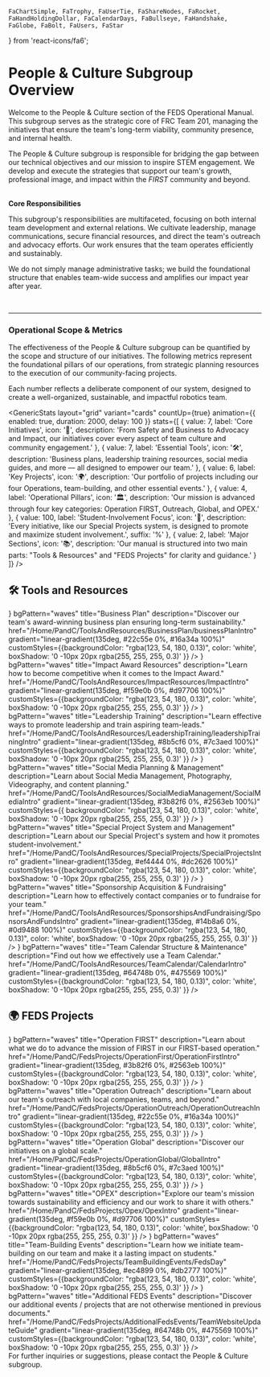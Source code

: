     FaChartSimple, FaTrophy, FaUserTie, FaShareNodes, FaRocket, 
    FaHandHoldingDollar, FaCalendarDays, FaBullseye, FaHandshake, 
    FaGlobe, FaBolt, FaUsers, FaStar 
} from 'react-icons/fa6';




<GenericHero 
  title="People & Culture"
  backgroundType='pattern'
  height="sm"
  subtitle="Fostering Team Sustainability and Driving Community Impact"
  variant="gradient"
  size="large"
  textAlign='center'
/>

<div style={{ maxWidth: '1200px', margin: '0 auto', padding: '0 20px' }}>

# People & Culture Subgroup Overview

Welcome to the People & Culture section of the FEDS Operational Manual. This subgroup serves as the strategic core of FRC Team 201, managing the initiatives that ensure the team's long-term viability, community presence, and internal health.

The People & Culture subgroup is responsible for bridging the gap between our technical objectives and our mission to inspire STEM engagement. We develop and execute the strategies that support our team's growth, professional image, and impact within the *FIRST* community and beyond.

<br />
<strong>Core Responsibilities</strong> 

<p>This subgroup's responsibilities are multifaceted, focusing on both internal team development and external relations. We cultivate leadership, manage communications, secure financial resources, and direct the team's outreach and advocacy efforts. Our work ensures that the team operates efficiently and sustainably.</p>

We do not simply manage administrative tasks; we build the foundational structure that enables team-wide success and amplifies our impact year after year.

<br />

---
### Operational Scope & Metrics

The effectiveness of the People & Culture subgroup can be quantified by the scope and structure of our initiatives. The following metrics represent the foundational pillars of our operations, from strategic planning resources to the execution of our community-facing projects.

Each number reflects a deliberate component of our system, designed to create a well-organized, sustainable, and impactful robotics team.

<GenericStats
  layout="grid"
  variant="cards"
  countUp={true}
  animation={{ enabled: true, duration: 2000, delay: 100 }}
 stats={[
  {
    value: 7,
    label: 'Core Initiatives',
    icon: '🎯',
    description: 'From Safety and Business to Advocacy and Impact, our initiatives cover every aspect of team culture and community engagement.'
  },
  {
    value: 7,
    label: 'Essential Tools',
    icon: '🛠️',
    description: 'Business plans, leadership training resources, social media guides, and more — all designed to empower our team.'
  },
  {
    value: 6,
    label: 'Key Projects',
    icon: '🌍',
    description: 'Our portfolio of projects including our four Operations, team-building, and other essential events.'
  },
  {
    value: 4,
    label: 'Operational Pillars',
    icon: '🏛️',
    description: 'Our mission is advanced through four key categories: Operation FIRST, Outreach, Global, and OPEX.'
  },
  {
    value: 100,
    label: 'Student-Involvement Focus',
    icon: '🤝',
    description: 'Every initiative, like our Special Projects system, is designed to promote and maximize student involvement.',
    suffix: '%'
  },
  {
    value: 2,
    label: 'Major Sections',
    icon: '📚',
    description: 'Our manual is structured into two main parts: "Tools & Resources" and "FEDS Projects" for clarity and guidance.'
  }
]}
/>

## 🛠️ Tools and Resources

<div style={{
  display: 'grid',
  gridTemplateColumns: 'repeat(auto-fit, minmax(min(300px, 100%), 1fr))',
  gap: 'clamp(16px, 4vw, 32px)',
  margin: 'clamp(30px, 8vw, 60px) 0',
  padding: '0 clamp(16px, 4vw, 0px)'
}}>
  <ModernCard
    icon={<FaChartSimple />}
    bgPattern="waves"
    title="Business Plan"
    description="Discover our team's award-winning business plan ensuring long-term sustainability."
    href="/Home/PandC/ToolsAndResources/BusinessPlan/businessPlanIntro"
    gradient="linear-gradient(135deg, #22c55e 0%, #16a34a 100%)"
    customStyles={{backgroundColor: "rgba(123, 54, 180, 0.13)", color: 'white', boxShadow: '0 -10px 20px rgba(255, 255, 255, 0.3)' }}
  />
  <ModernCard
    icon={<FaTrophy />}
    bgPattern="waves"
    title="Impact Award Resources"
    description="Learn how to become competitive when it comes to the Impact Award."
    href="/Home/PandC/ToolsAndResources/ImpactResources/ImpactIntro"
    gradient="linear-gradient(135deg, #f59e0b 0%, #d97706 100%)"
    customStyles={{backgroundColor: "rgba(123, 54, 180, 0.13)", color: 'white', boxShadow: '0 -10px 20px rgba(255, 255, 255, 0.3)' }}
  />
  <ModernCard
    icon={<FaUserTie />}
    bgPattern="waves"
    title="Leadership Training"
    description="Learn effective ways to promote leadership and train aspiring team-leads."
    href="/Home/PandC/ToolsAndResources/LeadershipTraining/leadershipTrainingIntro"
    gradient="linear-gradient(135deg, #8b5cf6 0%, #7c3aed 100%)"
    customStyles={{backgroundColor: "rgba(123, 54, 180, 0.13)", color: 'white', boxShadow: '0 -10px 20px rgba(255, 255, 255, 0.3)' }}
  />
  <ModernCard
    icon={<FaShareNodes />}
    bgPattern="waves"
    title="Social Media Planning & Management"
    description="Learn about Social Media Management, Photography, Videography, and content planning."
    href="/Home/PandC/ToolsAndResources/SocialMediaManagement/SocialMediaIntro"
    gradient="linear-gradient(135deg, #3b82f6 0%, #2563eb 100%)"
    customStyles={{
      backgroundColor: "rgba(123, 54, 180, 0.13)", color: 'white', boxShadow: '0 -10px 20px rgba(255, 255, 255, 0.3)' }}
  />
  <ModernCard
    icon={<FaRocket />}
    bgPattern="waves"
    title="Special Project System and Management"
    description="Learn about our Special Project's system and how it promotes student-involvement."
    href="/Home/PandC/ToolsAndResources/SpecialProjects/SpecialProjectsIntro"
    gradient="linear-gradient(135deg, #ef4444 0%, #dc2626 100%)"
    customStyles={{backgroundColor: "rgba(123, 54, 180, 0.13)", color: 'white', boxShadow: '0 -10px 20px rgba(255, 255, 255, 0.3)' }}
  />
  <ModernCard
    icon={<FaHandHoldingDollar />}
    bgPattern="waves"
    title="Sponsorship Acquisition & Fundraising"
    description="Learn how to effectively contact companies or to fundraise for your team."
    href="/Home/PandC/ToolsAndResources/SponsorshipsAndFundraising/SponsorsAndFundsIntro"
    gradient="linear-gradient(135deg, #14b8a6 0%, #0d9488 100%)"
    customStyles={{backgroundColor: "rgba(123, 54, 180, 0.13)", color: 'white', boxShadow: '0 -10px 20px rgba(255, 255, 255, 0.3)' }}
  />
  <ModernCard
    icon={<FaCalendarDays />}
    bgPattern="waves"
    title="Team Calendar Structure & Maintenance"
    description="Find out how we effectively use a Team Calendar."
    href="/Home/PandC/ToolsAndResources/TeamCalendar/CalendarIntro"
    gradient="linear-gradient(135deg, #64748b 0%, #475569 100%)"
    customStyles={{backgroundColor: "rgba(123, 54, 180, 0.13)", color: 'white', boxShadow: '0 -10px 20px rgba(255, 255, 255, 0.3)' }}
  />
</div>

## 🌍 FEDS Projects

<div style={{
  display: 'grid',
  gridTemplateColumns: 'repeat(auto-fit, minmax(min(300px, 100%), 1fr))',
  gap: 'clamp(16px, 4vw, 32px)',
  margin: 'clamp(30px, 8vw, 60px) 0',
  padding: '0 clamp(16px, 4vw, 0px)'
}}>
  <ModernCard
    icon={<FaBullseye />}
    bgPattern="waves"
    title="Operation FIRST"
    description="Learn about what we do to advance the mission of FIRST in our FIRST-based operation."
    href="/Home/PandC/FedsProjects/OperationFirst/OperationFirstIntro"
    gradient="linear-gradient(135deg, #3b82f6 0%, #2563eb 100%)"
    customStyles={{backgroundColor: "rgba(123, 54, 180, 0.13)", color: 'white', boxShadow: '0 -10px 20px rgba(255, 255, 255, 0.3)' }}
  />
  <ModernCard
    icon={<FaHandshake />}
    bgPattern="waves"
    title="Operation Outreach"
    description="Learn about our team's outreach with local companies, teams, and beyond."
    href="/Home/PandC/FedsProjects/OperationOutreach/OperationOutreachIntro"
    gradient="linear-gradient(135deg, #22c55e 0%, #16a34a 100%)"
    customStyles={{backgroundColor: "rgba(123, 54, 180, 0.13)", color: 'white', boxShadow: '0 -10px 20px rgba(255, 255, 255, 0.3)' }}
  />
  <ModernCard
    icon={<FaGlobe />}
    bgPattern="waves"
    title="Operation Global"
    description="Discover our initiatives on a global scale."
    href="/Home/PandC/FedsProjects/OperationGlobal/GlobalIntro"
    gradient="linear-gradient(135deg, #8b5cf6 0%, #7c3aed 100%)"
    customStyles={{backgroundColor: "rgba(123, 54, 180, 0.13)", color: 'white', boxShadow: '0 -10px 20px rgba(255, 255, 255, 0.3)' }}
  />
  <ModernCard
    icon={<FaBolt />}
    bgPattern="waves"
    title="OPEX"
    description="Explore our team's mission towards sustainability and efficiency and our work to share it with others."
    href="/Home/PandC/FedsProjects/Opex/OpexIntro"
    gradient="linear-gradient(135deg, #f59e0b 0%, #d97706 100%)"
    customStyles={{backgroundColor: "rgba(123, 54, 180, 0.13)", color: 'white', boxShadow: '0 -10px 20px rgba(255, 255, 255, 0.3)' }}
  />
  <ModernCard
    icon={<FaUsers />}
    bgPattern="waves"
    title="Team-Building Events"
    description="Learn how we initiate team-building on our team and make it a lasting impact on students."
    href="/Home/PandC/FedsProjects/TeamBuildingEvents/FedsDay"
    gradient="linear-gradient(135deg, #ec4899 0%, #db2777 100%)"
    customStyles={{backgroundColor: "rgba(123, 54, 180, 0.13)", color: 'white', boxShadow: '0 -10px 20px rgba(255, 255, 255, 0.3)' }}
  />
  <ModernCard
    icon={<FaStar />}
    bgPattern="waves"
    title="Additional FEDS Events"
    description="Discover our additional events / projects that are not otherwise mentioned in previous documents."
    href="/Home/PandC/FedsProjects/AdditionalFedsEvents/TeamWebsiteUpdateGuide"
    gradient="linear-gradient(135deg, #64748b 0%, #475569 100%)"
    customStyles={{backgroundColor: "rgba(123, 54, 180, 0.13)", color: 'white', boxShadow: '0 -10px 20px rgba(255, 255, 255, 0.3)' }}
  />
</div>

</div>

<Callout type="info" emoji="💡">
    For further inquiries or suggestions, please contact the People & Culture subgroup.
</Callout>